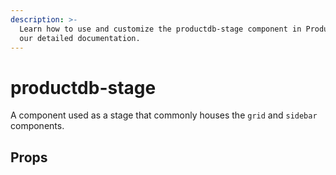 ```yaml
---
description: >-
  Learn how to use and customize the productdb-stage component in ProductDB's UI Kit with
  our detailed documentation.
---
```


# productdb-stage

A component used as a stage that commonly houses
the `grid` and `sidebar` components.

## Props

<PropsTable of="productdb-stage" />

<head>
  <title>UI Kit productdb-stage</title>
</head>
